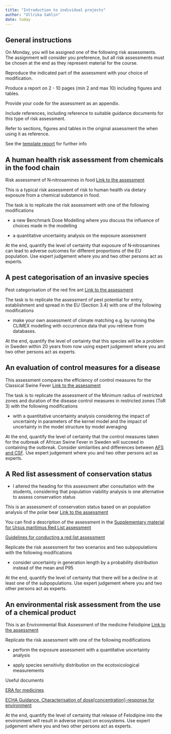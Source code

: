 ```yaml
---
title: "Introduction to individual projects"
author: "Ullrika Sahlin"
date: today
---
```


## General instructions

On Monday, you will be assigned one of the following risk assessments. The assignment will consider you preference, but all risk assessments must be chosen at the end as they represent material for the course.

Reproduce the indicated part of the assessment with your choice of modification.

Produce a report on 2 - 10 pages (min 2 and max 10) including figures and tables.

Provide your code for the assessment as an appendix.

Include references, including reference to suitable guidance documents for this type of risk assessment.

Refer to sections, figures and tables in the original assessment the when using it as reference.

See the [template report](../pages/report_template.qmd) for further info

## A human health risk assessment from chemicals in the food chain

Risk assessment of N‐nitrosamines in food [Link to the assessment](https://efsa.onlinelibrary.wiley.com/doi/full/10.2903/j.efsa.2023.7884)

This is a typical risk assessment of risk to human health via dietary exposure from a chemical substance in food.

The task is to replicate the risk assessment with one of the following modifications

-   a new Benchmark Dose Modelling where you discuss the influence of choices made in the modelling

-   a quantitative uncertainty analysis on the exposure assessment

At the end, quantify the level of certainty that exposure of N‐nitrosamines can lead to adverse outcomes for different proportions of the EU population. Use expert judgement where you and two other persons act as experts.

## A pest categorisation of an invasive species

Pest categorisation of the red fire ant [Link to the assessment](https://efsa.onlinelibrary.wiley.com/doi/full/10.2903/j.efsa.2023.7998)

The task is to replicate the assessment of pest potential for entry, establishment and spread in the EU (Section 3.4) with one of the following modifications

-   make your own assessment of climate matching e.g. by running the CLIMEX modelling with occurrence data that you retrieve from databases.\
    <!-- https://www.sciencedirect.com/science/article/pii/S1574954120301461 -->

<!-- https://gd.eppo.int/taxon/SOLEIN/distribution -->

At the end, quantify the level of certainty that this species will be a problem in Sweden within 20 years from now using expert judgement where you and two other persons act as experts.

## An evaluation of control measures for a disease

This assessment compares the efficiency of control measures for the Classical Swine Fever [Link to the assessment](https://efsa.onlinelibrary.wiley.com/doi/full/10.2903/j.efsa.2021.6707)

The task is to replicate the assessment of the Minimum radius of restricted zones and duration of the disease control measures in restricted zones (ToR 3) with the following modifications

<!-- The task is to replicate the assessment of the Monitoring period (ToR 2) OR the Minimum radius of restricted zones and duration of the disease control measures in restricted zones (ToR 3) with the following modifications -->

<!-- - run your own version of the SEIR model  -->

<!-- SEIR -->

<!-- https://search.r-project.org/CRAN/refmans/genSEIR/html/SEIQRDP.html -->

<!-- https://web.pdx.edu/~gjay/teaching/mth271_2020/html/09_SEIR_model.html -->

-   with a quantitative uncertainty analysis considering the impact of uncertainty in parameters of the kernel model and the impact of uncertainty in the model structure by model averaging

At the end, quantify the level of certainty that the control measures taken for the outbreak of African Swine Fever in Sweden will succeed in containing the outbreak. Consider similarities and differences between [AFS and CSF](https://veterinaryresearch.biomedcentral.com/articles/10.1186/s13567-017-0490-x/tables/2). Use expert judgement where you and two other persons act as experts.

## A Red list assessment of conservation status

- I altered the heading for this assessment after consultation with the students, considering that population viability analysis is one alternative to assess conservation status

This is an assessment of conservation status based on an population analysis of the polar bear [Link to the assessment](https://www.iucnredlist.org/species/22823/14871490#assessment-information)

You can find a description of the assessment in the [Supplementary material for Ursus maritimus Red List assessment](https://www.iucnredlist.org/species/pdf/14871490/attachment)

[Guidelines for conducting a red list assessment](https://www.iucnredlist.org/resources/redlistguidelines)

Replicate the risk assessment for two scenarios and two subpopulations with the following modifications

-   consider uncertainty in generation length by a probability distribution instead of the mean and P95

At the end, quantify the level of certainty that there will be a decline in at least one of the subpopulations. Use expert judgement where you and two other persons act as experts.

## An environmental risk assessment from the use of a chemical product

This is an Environmental Risk Assessment of the medicine Felodipine [Link to the assessment](https://www.astrazeneca.com/content/dam/az/our-company/Sustainability/2017/felodipine.pdf)

Replicate the risk assessment with one of the following modifications

-   perform the exposure assessment with a quantitative uncertainty analysis

-   apply species sensitivity distribution on the ecotoxicological measurements

Useful documents

[ERA for medicines](https://www.ema.europa.eu/en/documents/leaflet/environmental-risk-assessment-medicines_en.pdf)

[ECHA Guidance. Characterisation of dose\[concentration\]-response for environment](https://echa.europa.eu/documents/10162/13632/information_requirements_r10_en.pdf/bb902be7-a503-4ab7-9036-d866b8ddce69)

<!-- https://www.tandfonline.com/doi/abs/10.3109/01480545.2013.870191?journalCode=idct20 -->

<!-- Other useful documents about Environmental risk assessment [ERA for medicines](https://www.ema.europa.eu/en/documents/leaflet/environmental-risk-assessment-medicines_en.pdf) -->

<!-- [Criver](https://www.criver.com/products-services/safety-assessment/environmental-safety/environmental-risk-assessment?region=3696) -->

<!-- [Criver2](https://www.criver.com/sites/default/files/resources/doc_a/EnvironmentalAssessmentofHumanPharmaceuticals.pdf) -->

At the end, quantify the level of certainty that release of Felodipine into the environment will result in adverse impact on ecosystems. Use expert judgement where you and two other persons act as experts.
